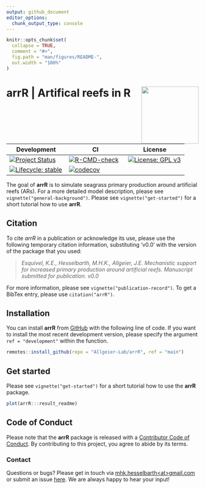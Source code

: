 ```yaml
---
output: github_document
editor_options:
  chunk_output_type: console
---
```


<!-- README.md is generated from README.Rmd. Please edit that file -->

```r
knitr::opts_chunk$set(
  collapse = TRUE,
  comment = "#>",
  fig.path = "man/figures/README-",
  out.width = "100%"
)
```

# **arrR** | **Ar**tifical **r**eefs in **R** <img src="man/figures/logo.png" align="right" alt="" width="150" />

<!-- badges: start -->

| Development | CI | License |
|---|---|---|
| [![Project Status](https://www.repostatus.org/badges/latest/active.svg)](https://www.repostatus.org/#active) | [![R-CMD-check](https://github.com/Allgeier-Lab/arrR/actions/workflows/R-CMD-check.yaml/badge.svg)](https://github.com/Allgeier-Lab/arrR/actions/workflows/R-CMD-check.yaml) | [![License: GPL v3](https://img.shields.io/badge/License-GPLv3-blue.svg)](https://www.gnu.org/licenses/gpl-3.0) |
| [![Lifecycle: stable](https://img.shields.io/badge/lifecycle-stable-brightgreen.svg)](https://www.tidyverse.org/lifecycle/#stable) | [![codecov](https://codecov.io/gh/Allgeier-Lab/arrR/branch/development/graph/badge.svg?token=Jx7R1vWP3s)](https://codecov.io/gh/Allgeier-Lab/arrR) | |

<!-- badges: end -->

The goal of **arrR** is to simulate seagrass primary production around artificial reefs (ARs). For a more detailed model description, please see `vignette("general-background")`. Please see `vignette("get-started")` for a short tutorial how to use **arrR**.

## Citation

To cite *arrR* in a publication or acknowledge its use, please use the following temporary citation
information, substituting 'v0.0' with the version of the package that you used:

> *Esquivel, K.E., Hesselbarth, M.H.K., Allgeier, J.E. Mechanistic support for increased primary production around artificial reefs. Manuscript submitted for publication. v0.0*

For more information, please see `vignette("publication-record")`. To get a BibTex entry, please use `citation("arrR")`.

## Installation

You can install **arrR** from [GitHub](https://github.com/Allgeier-Lab/arrR) with the following line of code. If you want to install the most recent development version, please specify the argument `ref = "development"` within the function.

```r
remotes::install_github(repo = "Allgeier-Lab/arrR", ref = "main")
```

## Get started

Please see `vignette("get-started")` for a short tutorial how to use the **arrR** package.

```r
plot(arrR:::result_readme)
```

## Code of Conduct

Please note that the **arrR** package is released with a [Contributor Code of Conduct](https://contributor-covenant.org/version/2/0/CODE_OF_CONDUCT.html). By contributing to this project, you agree to abide by its terms.

### Contact

Questions or bugs? Please get in touch via [mhk.hesselbarth\<at\>gmail.com](mailto:mhk.hesselbarth@gmail.com) or submit an issue [here](https://github.com/Allgeier-Lab/arrR/issues). We are always happy to hear your input!
